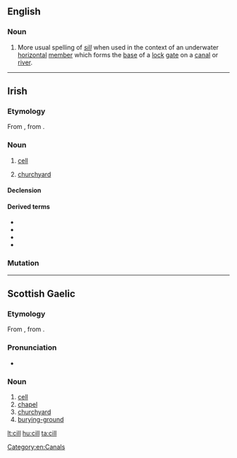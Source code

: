 ==English==

===Noun===
{{en-noun}}

# More usual spelling of ''[[sill]]'' when used in the context of an underwater [[horizontal]] [[member]] which forms the [[base]] of a  [[lock]] [[gate]] on a [[canal]] or [[river]].

[[Category:en:Canals]]

----

==Irish==

===Etymology===
From {{etyl|sga|ga}} {{term|cell|lang=sga}}, from {{etyl|la|ga}} {{term|cella|lang=la}}.

===Noun===
{{ga-noun|cille|cealla|g=f}}

# {{context|biology|lang=ga}} [[cell]]
# [[churchyard]]

====Declension====
{{ga-noun-f2|c|ill|ille|pl=ealla|genpl=eall}}

====Derived terms====
* {{l|ga|aoncheallach}}
* {{l|ga|cillín}}
* {{l|ga|eachtarcheallach|gloss=extracellular}}
* {{l|ga|fótaichill}}

===Mutation===
{{ga mut cons|c|ill}}

----

==Scottish Gaelic==

===Etymology===
From {{etyl|sga|gd}} {{term|cell|lang=sga}}, from {{etyl|la|gd}} {{term|cella|lang=la}}.

===Pronunciation===
* {{IPA|[kʲiːʎ]|lang=gd}}

===Noun===
{{gd-noun|g=f|gen=cille|pl=cilltean}}

# [[cell]]
# [[chapel]]
# [[churchyard]]
# [[burying-ground]]

[[lt:cill]]
[[hu:cill]]
[[ta:cill]]